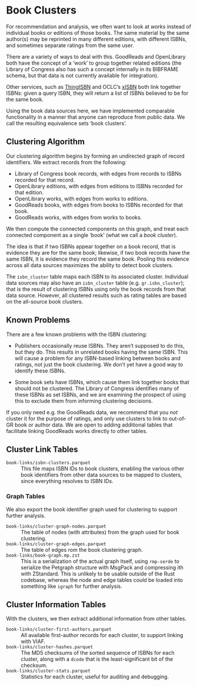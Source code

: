 # Book Clusters {#sec-cluster}

For recommendation and analysis, we often want to look at *works* instead of individual books or
editions of those books.  The same material by the same author(s) may be reprinted in many different
editions, with different ISBNs, and sometimes separate ratings from the same user.

There are a variety of ways to deal with this.  GoodReads and OpenLibrary both have the concept of
a ‘work’ to group together related editions (the Library of Congress also has such a concept
internally in its BIBFRAME schema, but that data is not currently available for integration).

Other services, such as [ThingISBN](https://blog.librarything.com/thingology/2006/06/introducing-thingisbn/)
and OCLC's [xISBN](https://www.worldcat.org/affiliate/webservices/xisbn/app.jsp) both link together ISBNs:
given a query ISBN, they will return a list of ISBNs believed to be for the same book.

Using the book data sources here, we have implemented comparable functionality in a manner that
anyone can reproduce from public data.  We call the resulting equivalence sets ‘book clusters’.

## Clustering Algorithm

Our clustering algorithm begins by forming an undirected graph of record identifiers.  We extract
records from the following:

- Library of Congress book records, with edges from records to ISBNs recorded for that record.
- OpenLibrary editions, with edges from editions to ISBNs recorded for that edition.
- OpenLibrary works, with edges from works to editions.
- GoodReads books, with edges from books to ISBNs recorded for that book.
- GoodReads works, with edges from works to books.

We then compute the connected components on this graph, and treat each connected component as a single
‘book’ (what we call a *book cluster*).

The idea is that if two ISBNs appear together on a book record, that is evidence they are for the
same book; likewise, if two book records have the same ISBN, it is evidence they record the same book.
Pooling this evidence across all data sources maximizes the ability to detect book clusters.

The `isbn_cluster` table maps each ISBN to its associated cluster.  Individual data sources may also
have an `isbn_cluster` table (e.g. `gr.isbn_cluster`); that is the result of clustering ISBNs using
only the book records from that data source.  However, all clustered results such as rating tables
are based on the all-source book clusters.

## Known Problems

There are a few known problems with the ISBN clustering:

- Publishers occasionally reuse ISBNs.  They aren't supposed to do this, but they do.  This results
  in unrelated books having the same ISBN.  This will cause a problem for any ISBN-based linking
  between books and ratings, not just the book clustering.  We don't yet have a good way to identify
  these ISBNs.

- Some book sets have ISBNs, which cause them link together books that should not be clustered.
  The Library of Congress identifies many of these ISBNs as set ISBNs, and we are examining the
  prospect of using this to exclude them from informing clustering decisions.

If you only need e.g. the GoodReads data, we recommend that you *not* cluster it for the purpose of
ratings, and only use clusters to link to out-of-GR book or author data.  We are open to adding
additional tables that facilitate linking GoodReads works directly to other tables.

## Cluster Link Tables

`book-links/isbn-clusters.parquet`{#file:isbn-clusters.parquet}
:   This file maps ISBN IDs to book clusters, enabling the various other book identifiers from other
data sources to be mapped to clusters, since everything resolves to ISBN IDs.


### Graph Tables

We also export the book identifier graph used for clustering to support further analysis.

`book-links/cluster-graph-nodes.parquet`{#file:cluster-graph-nodes.parquet}
:   The table of nodes (with attributes) from the graph used for book clustering.


`book-links/cluster-graph-edges.parquet`{#file:cluster-graph-edges.parquet}
:   The table of edges rom the book clustering graph.


`book-links/book-graph.mp.zst`{#file:book-graph.mp-zst}
:   This is a serialization of the actual graph itself, using `rmp-serde` to serialize the
Petgraph structure with MsgPack and compressing ith with ZStandard.  This is unlikely to
be usable outside of the Rust codebase, whereas the node and edge tables could be loaded
into something like `igraph` for further analysis.


## Cluster Information Tables

With the clusters, we then extract additional information from other tables.

`book-links/cluster-first-authors.parquet`{#file:cluster-first-authors.parquet}
:   All available first-author records for each cluster, to support linking with VIAF.


`book-links/cluster-hashes.parquet`{#file:cluster-hashes.parquet}
:   The MD5 checksums of the sorted sequence of ISBNs for each cluster, along with a
`dcode` that is the least-significant bit of the checksum.


`book-links/cluster-stats.parquet`{#file:cluster-stats.parquet}
:   Statistics for each cluster, useful for auditing and debugging.


